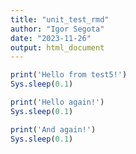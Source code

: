 ```yaml
---
title: "unit_test_rmd"
author: "Igor Segota"
date: "2023-11-26"
output: html_document
---
```


```r
print('Hello from test5!')
Sys.sleep(0.1)
```

```r
print('Hello again!')
Sys.sleep(0.1)
```

```r
print('And again!')
Sys.sleep(0.1)
```
